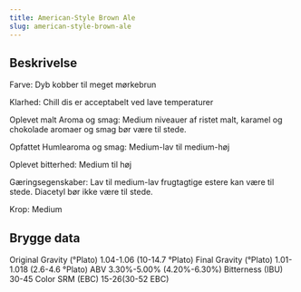 ```yaml
---
title: American-Style Brown Ale
slug: american-style-brown-ale
---
```


## Beskrivelse
Farve: Dyb kobber til meget mørkebrun

Klarhed: Chill dis er acceptabelt ved lave temperaturer

Oplevet malt Aroma og smag: Medium niveauer af ristet malt, karamel og chokolade aromaer og smag bør være til stede.

Opfattet Humlearoma og smag: Medium-lav til medium-høj

Oplevet bitterhed: Medium til høj

Gæringsegenskaber: Lav til medium-lav frugtagtige estere kan være til stede. Diacetyl bør ikke være til stede.

Krop: Medium



## Brygge data
Original Gravity (°Plato) 1.04-1.06 (10-14.7 °Plato)
Final Gravity  (°Plato) 1.01-1.018 (2.6-4.6 °Plato)
ABV 3.30%-5.00% (4.20%-6.30%)
Bitterness (IBU) 30-45
Color SRM (EBC) 15-26(30-52 EBC)					

